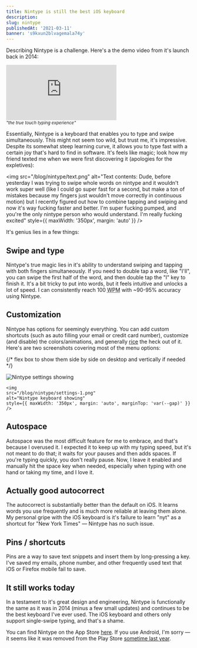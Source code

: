 ```yaml
---
title: Nintype is still the best iOS keyboard
description:
slug: nintype
publishedAt: '2021-03-11'
banner: 's9kxun2blvagemala74y'
---
```


Describing Nintype is a challenge. Here's a the demo video from it's launch back in 2014:

<div style={{ margin: 'auto', maxWidth: '500px', height: '300px' }}>
  <iframe
    style={{
      width: '100%',
      height: '100%',
    }}
    src="https://www.youtube.com/embed/M6DS9Gyf2LM"
    title="YouTube video player"
    frameBorder="0"
    allow="clipboard-write; encrypted-media; picture-in-picture; web-share"
    allowFullScreen
  ></iframe>
</div>
<small style={{ display: 'block', textAlign: 'center' }}>
  <i>"the true touch typing experience"</i>
</small>

Essentially, Nintype is a keyboard that enables you to type and swipe simultaneously.
This might not seem too wild, but trust me, it's impressive.
Despite its somewhat steep learning curve, it allows you to type fast with a certain joy that's hard to find in software.
It's feels like magic; look how my friend texted me when we were first discovering it (apologies for the expletives):

<img
  src="/blog/nintype/text.png"
  alt="Text contents: Dude, before yesterday I was trying to swipe whole words on nintype and it wouldn't work super well (like I could go super fast for a second, but make a ton of mistakes because my fingers just wouldn't move correctly in continuous motion) but I recently figured out how to combine tapping and swiping and now it's way fucking faster and better. I'm super fucking pumped, and you're the only nintype person who would understand.
I'm really fucking excited"
  style={{ maxWidth: '350px', margin: 'auto' }}
/>

It's genius lies in a few things:

## Swipe and type

Nintype's true magic lies in it's ability to understand swiping and tapping with both fingers simultaneously.
If you need to double tap a word, like "I'll", you can swipe the first half of the word, and then double tap the "l" key to finish it.
It's a bit tricky to put into words, but it feels intuitive and unlocks a lot of speed. I can consistently reach 100 <abbr title="words per minute">WPM</abbr> with ~90-95% accuracy using Nintype.

## Customization

Nintype has options for seemingly everything.
You can add custom shortcuts (such as auto filling your email or credit card number), customize (and disable) the colors/animations, and generally [rice](https://www.reddit.com/r/unixporn/wiki/themeing/dictionary#wiki_rice) the heck out of it.
Here's are two screenshots covering most of the menu options:

{/* flex box to show them side by side on desktop and vertically if needed */}

<div style={{ 
    display: 'flex',
    flexWrap: 'wrap',
    justifyContent: 'space-evenly',
    gap: 'var(--gap)',
    marginTop: 'var(--gap)',
    marginBottom: 'var(--gap)',
}}>
    <img
    src="/blog/nintype/settings.png"
    alt="Nintype settings showing"
    style={{ maxWidth: '350px', margin: 'auto' }}
    />

    <img
    src="/blog/nintype/settings-1.png"
    alt="Nintype keyboard showing"
    style={{ maxWidth: '350px', margin: 'auto', marginTop: 'var(--gap)' }}
    />

</div>

## Autospace

Autospace was the most difficult feature for me to embrace, and that's because I overused it.
I expected it to keep up with my typing speed, but it's not meant to do that; it waits for your pauses and then adds spaces. If you're typing quickly, you don't really pause.
Now, I leave it enabled and manually hit the space key when needed, especially when typing with one hand or taking my time, and I love it.

## Actually good autocorrect

The autocorrect is substantially better than the default on iOS. It learns words you use frequently and is much more reliable at leaving them alone.
My personal gripe with the iOS keyboard is it's failure to learn "nyt" as a shortcut for "New York Times" &mdash; Nintype has no such issue.

## Pins / shortcuts

Pins are a way to save text snippets and insert them by long-pressing a key.
I've saved my emails, phone number, and other frequently used text that iOS or Firefox mobile fail to save.

## It still works today

In a testament to it's great design and engineering, Nintype is functionally the same as it was in 2014 (minus a few small updates) and continues to be the best keyboard I've ever used.
The iOS keyboard and others only support single-swipe typing, and that's a shame.

You can find Nintype on the App Store [here](https://apps.apple.com/us/app/nintype/id796959534).
If you use Android, I'm sorry &mdash; it seems like it was removed from the Play Store [sometime last year](https://www.reddit.com/r/nintype/comments/s4sx1b/looks_like_keyboard_69_nintype_has_been_removed/).

